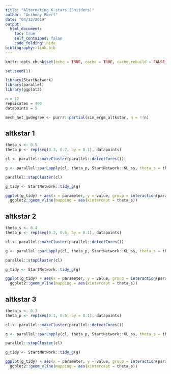 ```yaml
---
title: "Alternating K-stars (Snijders)"
author: "Anthony Ebert"
date: "04/12/2019"
output: 
  html_document:
    toc: true
    self_contained: false
    code_folding: hide
bibliography: link.bib
---
```


```r
knitr::opts_chunk$set(echo = TRUE, cache = TRUE, cache.rebuild = FALSE, autodep = TRUE)
```

```r
set.seed(1)

library(StartNetwork)
library(parallel)
library(ggplot2)

n = 12
replicates = 400
datapoints = 5

mech_net_gwdegree <- purrr::partial(sim_ergm_altkstar, n = !!n)
```

## altkstar 1

```r
theta_s <- 0.5
theta_p <- rep(seq(0.3, 0.7, by = 0.1), datapoints)

cl <- parallel::makeCluster(parallel::detectCores())

g <- parallel::parLapply(cl, theta_p, StartNetwork::KL_ss, theta_s = theta_s, replicates = replicates, sorted = TRUE, mech_net = mech_net_gwdegree, lstat = function(x){as.numeric(ergm::summary_formula(x ~ altkstar(log(10), fixed = TRUE)))}, mirror = TRUE, type = c("Bianconi", "Liebenau"), ergm = TRUE)

parallel::stopCluster(cl)
```

```r
g_tidy <- StartNetwork::tidy_g(g)

ggplot(g_tidy) + aes(x = parameter, y = value, group = interaction(parameter, type), col = type) + geom_boxplot(outlier.shape = NULL, position = "identity") + facet_wrap( ~ key, scales = "free_y") + 
  ggplot2::geom_vline(mapping = aes(xintercept = theta_s))
```

## altkstar 2

```r
theta_s <- 0.4
theta_p <- rep(seq(0.2, 0.6, by = 0.1), datapoints)

cl <- parallel::makeCluster(parallel::detectCores())

g <- parallel::parLapply(cl, theta_p, StartNetwork::KL_ss, theta_s = theta_s, replicates = replicates, sorted = TRUE, mech_net = mech_net_gwdegree, lstat = function(x){as.numeric(ergm::summary_formula(x ~ altkstar(log(10), fixed = TRUE)))}, mirror = TRUE, type = c("Bianconi", "Liebenau"), ergm = TRUE)

parallel::stopCluster(cl)
```

```r
g_tidy <- StartNetwork::tidy_g(g)

ggplot(g_tidy) + aes(x = parameter, y = value, group = interaction(parameter, type), col = type) + geom_boxplot(outlier.shape = NULL, position = "identity") + facet_wrap( ~ key, scales = "free_y") + 
  ggplot2::geom_vline(mapping = aes(xintercept = theta_s))
```

## altkstar 3

```r
theta_s <- 0.3
theta_p <- rep(seq(0.1, 0.5, by = 0.1), datapoints)

cl <- parallel::makeCluster(parallel::detectCores())

g <- parallel::parLapply(cl, theta_p, StartNetwork::KL_ss, theta_s = theta_s, replicates = replicates, sorted = TRUE, mech_net = mech_net_gwdegree, lstat = function(x){as.numeric(ergm::summary_formula(x ~ altkstar(log(10), fixed = TRUE)))}, mirror = TRUE, type = c("Bianconi", "Liebenau"), ergm = TRUE)

parallel::stopCluster(cl)
```

```r
g_tidy <- StartNetwork::tidy_g(g)

ggplot(g_tidy) + aes(x = parameter, y = value, group = interaction(parameter, type), col = type) + geom_boxplot(outlier.shape = NULL, position = "identity") + facet_wrap( ~ key, scales = "free_y") + 
  ggplot2::geom_vline(mapping = aes(xintercept = theta_s))
```

